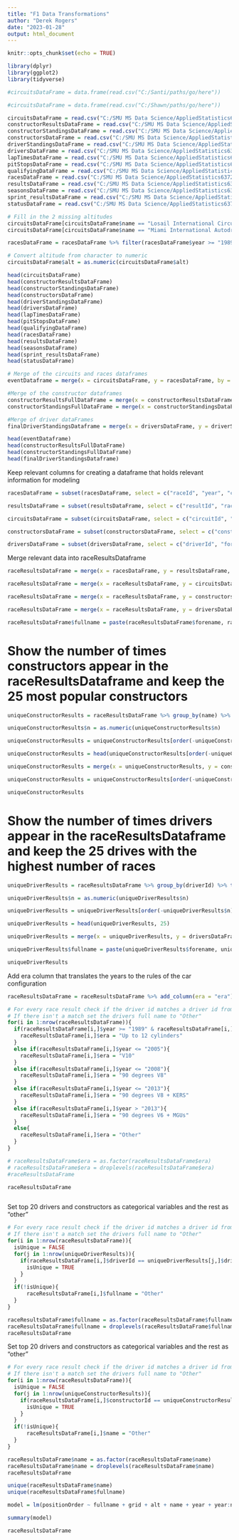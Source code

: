 ```yaml
---
title: "F1 Data Transformations"
author: "Derek Rogers"
date: "2023-01-28"
output: html_document
---
```


```r
knitr::opts_chunk$set(echo = TRUE)
```

```r
library(dplyr)
library(ggplot2)
library(tidyverse)
```

```r
#circuitsDataFrame = data.frame(read.csv("C:/Santi/paths/go/here"))

#circuitsDataFrame = data.frame(read.csv("C:/Shawn/paths/go/here"))

circuitsDataFrame = read.csv("C:/SMU MS Data Science/AppliedStatistics6372/Project1/F1ParametricModeling/Data/circuits.csv")
constructorResultsDataFrame = read.csv("C:/SMU MS Data Science/AppliedStatistics6372/Project1/F1ParametricModeling/Data/constructor_results.csv")
constructorStandingsDataFrame = read.csv("C:/SMU MS Data Science/AppliedStatistics6372/Project1/F1ParametricModeling/Data/constructor_standings.csv")
constructorsDataFrame = read.csv("C:/SMU MS Data Science/AppliedStatistics6372/Project1/F1ParametricModeling/Data/constructors.csv")
driverStandingsDataFrame = read.csv("C:/SMU MS Data Science/AppliedStatistics6372/Project1/F1ParametricModeling/Data/driver_standings.csv")
driversDataFrame = read.csv("C:/SMU MS Data Science/AppliedStatistics6372/Project1/F1ParametricModeling/Data/drivers.csv")
lapTimesDataFrame = read.csv("C:/SMU MS Data Science/AppliedStatistics6372/Project1/F1ParametricModeling/Data/lap_times.csv")
pitStopsDataFrame = read.csv("C:/SMU MS Data Science/AppliedStatistics6372/Project1/F1ParametricModeling/Data/pit_stops.csv")
qualifyingDataFrame = read.csv("C:/SMU MS Data Science/AppliedStatistics6372/Project1/F1ParametricModeling/Data/qualifying.csv")
racesDataFrame = read.csv("C:/SMU MS Data Science/AppliedStatistics6372/Project1/F1ParametricModeling/Data/races.csv")
resultsDataFrame = read.csv("C:/SMU MS Data Science/AppliedStatistics6372/Project1/F1ParametricModeling/Data/results.csv")
seasonsDataFrame = read.csv("C:/SMU MS Data Science/AppliedStatistics6372/Project1/F1ParametricModeling/Data/seasons.csv")
sprint_resultsDataFrame = read.csv("C:/SMU MS Data Science/AppliedStatistics6372/Project1/F1ParametricModeling/Data/sprint_results.csv")
statusDataFrame = read.csv("C:/SMU MS Data Science/AppliedStatistics6372/Project1/F1ParametricModeling/Data/status.csv")

# Fill in the 2 missing altitudes
circuitsDataFrame[circuitsDataFrame$name == "Losail International Circuit",]$alt = 14
circuitsDataFrame[circuitsDataFrame$name == "Miami International Autodrome",]$alt = 1

racesDataFrame = racesDataFrame %>% filter(racesDataFrame$year >= "1989")

# Convert altitude from character to numeric
circuitsDataFrame$alt = as.numeric(circuitsDataFrame$alt)
```

```r
head(circuitsDataFrame)
head(constructorResultsDataFrame)
head(constructorStandingsDataFrame)
head(constructorsDataFrame)
head(driverStandingsDataFrame)
head(driversDataFrame)
head(lapTimesDataFrame)
head(pitStopsDataFrame)
head(qualifyingDataFrame)
head(racesDataFrame)
head(resultsDataFrame)
head(seasonsDataFrame)
head(sprint_resultsDataFrame)
head(statusDataFrame)
```

```r
# Merge of the circuits and races dataframes
eventDataframe = merge(x = circuitsDataFrame, y = racesDataFrame, by = "circuitId")

#Merge of the constructor dataframes
constructorResultsFullDataFrame = merge(x = constructorResultsDataFrame, y = constructorsDataFrame, by = "constructorId")
constructorStandingsFullDataFrame = merge(x = constructorStandingsDataFrame, y = constructorsDataFrame, by = "constructorId")

#Merge of driver dataFrames
finalDriverStandingsDataframe = merge(x = driversDataFrame, y = driverStandingsDataFrame, by = "driverId")

head(eventDataframe)
head(constructorResultsFullDataFrame)
head(constructorStandingsFullDataFrame)
head(finalDriverStandingsDataframe)
```

Keep relevant columns for creating a dataframe that holds relevant information for modeling
```r
racesDataFrame = subset(racesDataFrame, select = c("raceId", "year", "circuitId", "name"))

resultsDataFrame = subset(resultsDataFrame, select = c("resultId", "raceId", "driverId", "constructorId", "grid", "positionOrder"))

circuitsDataFrame = subset(circuitsDataFrame, select = c("circuitId", "name", "alt"))

constructorsDataFrame = subset(constructorsDataFrame, select = c("constructorId", "name"))

driversDataFrame = subset(driversDataFrame, select = c("driverId", "forename", "surname"))
```

Merge relevant data into raceResultsDataframe
```r
raceResultsDataFrame = merge(x = racesDataFrame, y = resultsDataFrame, by = "raceId")

raceResultsDataFrame = merge(x = raceResultsDataFrame, y = circuitsDataFrame, by = "circuitId")

raceResultsDataFrame = merge(x = raceResultsDataFrame, y = constructorsDataFrame, by = "constructorId")

raceResultsDataFrame = merge(x = raceResultsDataFrame, y = driversDataFrame, by = "driverId")

raceResultsDataFrame$fullname = paste(raceResultsDataFrame$forename, raceResultsDataFrame$surname, sep = " ")
```

# Show the number of times constructors appear in the raceResultsDataframe and keep the 25 most popular constructors
```r
uniqueConstructorResults = raceResultsDataFrame %>% group_by(name) %>% tally()

uniqueConstructorResults$n = as.numeric(uniqueConstructorResults$n)

uniqueConstructorResults = uniqueConstructorResults[order(-uniqueConstructorResults$n),]

uniqueConstructorResults = head(uniqueConstructorResults[order(-uniqueConstructorResults$n),], 25)

uniqueConstructorResults = merge(x = uniqueConstructorResults, y = constructorsDataFrame, by = "name")

uniqueConstructorResults = uniqueConstructorResults[order(-uniqueConstructorResults$n),]

uniqueConstructorResults
```

# Show the number of times drivers appear in the raceResultsDataframe and keep the 25 drives with the highest number of races
```r
uniqueDriverResults = raceResultsDataFrame %>% group_by(driverId) %>% tally()

uniqueDriverResults$n = as.numeric(uniqueDriverResults$n)

uniqueDriverResults = uniqueDriverResults[order(-uniqueDriverResults$n),]

uniqueDriverResults = head(uniqueDriverResults, 25)

uniqueDriverResults = merge(x = uniqueDriverResults, y = driversDataFrame, by = "driverId")

uniqueDriverResults$fullname = paste(uniqueDriverResults$forename, uniqueDriverResults$surname, sep = " ")

uniqueDriverResults
```

Add era column that translates the years to the rules of the car configuration
```r
raceResultsDataFrame = raceResultsDataFrame %>% add_column(era = "era")

# For every race result check if the driver id matches a driver id from uniqueDriverResults
# If there isn't a match set the drivers full name to "Other"
for(i in 1:nrow(raceResultsDataFrame)){
  if(raceResultsDataFrame[i,]$year >= "1989" & raceResultsDataFrame[i,]$year <= "1999"){
    raceResultsDataFrame[i,]$era = "Up to 12 cylinders"
  }
  else if(raceResultsDataFrame[i,]$year <= "2005"){
    raceResultsDataFrame[i,]$era = "V10"
  }
  else if(raceResultsDataFrame[i,]$year <= "2008"){
    raceResultsDataFrame[i,]$era = "90 degrees V8"
  }
  else if(raceResultsDataFrame[i,]$year <= "2013"){
    raceResultsDataFrame[i,]$era = "90 degrees V8 + KERS"
  }
  else if(raceResultsDataFrame[i,]$year > "2013"){
    raceResultsDataFrame[i,]$era = "90 degrees V6 + MGUs"
  }
  else{
    raceResultsDataFrame[i,]$era = "Other"
  }
}

# raceResultsDataFrame$era = as.factor(raceResultsDataFrame$era)
# raceResultsDataFrame$era = droplevels(raceResultsDataFrame$era)
#raceResultsDataFrame

raceResultsDataFrame
```

```r

```

Set top 20 drivers and constructors as categorical variables and the rest as "other"
```r
# For every race result check if the driver id matches a driver id from uniqueDriverResults
# If there isn't a match set the drivers full name to "Other"
for(i in 1:nrow(raceResultsDataFrame)){
  isUnique = FALSE
  for(j in 1:nrow(uniqueDriverResults)){
    if(raceResultsDataFrame[i,]$driverId == uniqueDriverResults[j,]$driverId){
      isUnique = TRUE
    }
  }
  if(!isUnique){
      raceResultsDataFrame[i,]$fullname = "Other"
  }
}

raceResultsDataFrame$fullname = as.factor(raceResultsDataFrame$fullname)
raceResultsDataFrame$fullname = droplevels(raceResultsDataFrame$fullname)
raceResultsDataFrame
```

Set top 20 drivers and constructors as categorical variables and the rest as "other"
```r
# For every race result check if the driver id matches a driver id from uniqueDriverResults
# If there isn't a match set the drivers full name to "Other"
for(i in 1:nrow(raceResultsDataFrame)){
  isUnique = FALSE
  for(j in 1:nrow(uniqueConstructorResults)){
    if(raceResultsDataFrame[i,]$constructorId == uniqueConstructorResults[j,]$constructorId){
      isUnique = TRUE
    }
  }
  if(!isUnique){
      raceResultsDataFrame[i,]$name = "Other"
  }
}

raceResultsDataFrame$name = as.factor(raceResultsDataFrame$name)
raceResultsDataFrame$name = droplevels(raceResultsDataFrame$name)
raceResultsDataFrame
```
```r
unique(raceResultsDataFrame$name)
unique(raceResultsDataFrame$fullname)
```

```r
model = lm(positionOrder ~ fullname + grid + alt + name + year + year:name + year:fullname + alt:name, data = raceResultsDataFrame)

summary(model)
```

```r
raceResultsDataFrame
```
